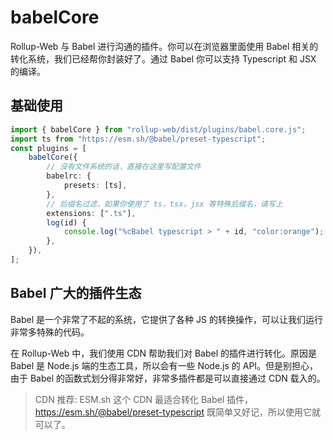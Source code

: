 
# babelCore

Rollup-Web 与 Babel 进行沟通的插件。你可以在浏览器里面使用 Babel 相关的转化系统，我们已经帮你封装好了。通过 Babel 你可以支持 Typescript 和 JSX 的编译。

## 基础使用

```ts
import { babelCore } from "rollup-web/dist/plugins/babel.core.js";
import ts from "https://esm.sh/@babel/preset-typescript";
const plugins = [
    babelCore({
        // 没有文件系统的话，直接在这里写配置文件
        babelrc: {
            presets: [ts],
        },
        // 后缀名过滤，如果你使用了 ts，tsx，jsx 等特殊后缀名，请写上
        extensions: [".ts"],
        log(id) {
            console.log("%cBabel typescript > " + id, "color:orange");
        },
    }),
];
```

## Babel 广大的插件生态

Babel 是一个非常了不起的系统，它提供了各种 JS 的转换操作，可以让我们运行非常多特殊的代码。

在 Rollup-Web 中，我们使用 CDN 帮助我们对 Babel 的插件进行转化。原因是 Babel 是 Node.js 端的生态工具，所以会有一些 Node.js 的 API。但是别担心，由于 Babel 的函数式划分得非常好，非常多插件都是可以直接通过 CDN 载入的。

> CDN 推荐: ESM.sh 这个 CDN 最适合转化 Babel 插件， https://esm.sh/@babel/preset-typescript 既简单又好记，所以使用它就可以了。
